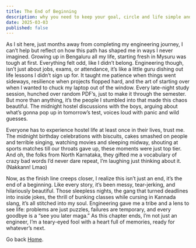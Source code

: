 ```yaml
---
title: The End of Beginning
description: why you need to keep your goal, circle and life simple and narrow to achieve the best out of it.
date: 2025-03-03
published: false
---
```


As I sit here, just months away from completing my engineering journey, I can’t help but reflect on how this path has shaped me in ways I never imagined. Growing up in Bengaluru all my life, starting fresh in Mysuru was tough at first. Everything felt odd, like I didn’t belong. Engineering though, isn’t just about jobs, exams, or attendance, it’s like a little guru dishing out life lessons I didn’t sign up for. It taught me patience when things went sideways, resilience when projects flopped hard, and the art of starting over when I wanted to chuck my laptop out of the window. Every late-night study session, hunched over random PDF’s, just to make it through the semester.  But more than anything, it’s the people I stumbled into that made this chaos beautiful. The midnight hostel discussions with the boys, arguing about what’s gonna pop up in tomorrow’s test, voices loud with panic and wild guesses. 

Everyone has to experience hostel life at least once in their lives, trust me. The midnight birthday celebrations with biscuits, cakes smashed on people and terrible singing, watching movies and sleeping midway, shouting at sports matches till our throats gave up, these moments were just top tier. And oh, the folks from North Karnataka, they gifted me a vocabulary of crazy bad words I’d never dare repeat, I’m laughing just thinking about it. (Nakkann! Lmao)

Now, as the finish line creeps closer, I realize this isn’t just an end, it’s the end of a beginning. Like every story, it’s been messy, tear-jerking, and hilariously beautiful. Those sleepless nights, the gang that turned deadlines into inside jokes, the thrill of bunking classes while cursing in Kannada slang, it’s all stitched into my soul. Engineering gave me a tribe and a lens to see life: problems are just puzzles, failures are temporary, and every goodbye is a “see you later maga.” As this chapter ends, I’m not just an engineer, I’m a teary-eyed fool with a heart full of memories, ready for whatever’s next.

Go back [Home](/).
